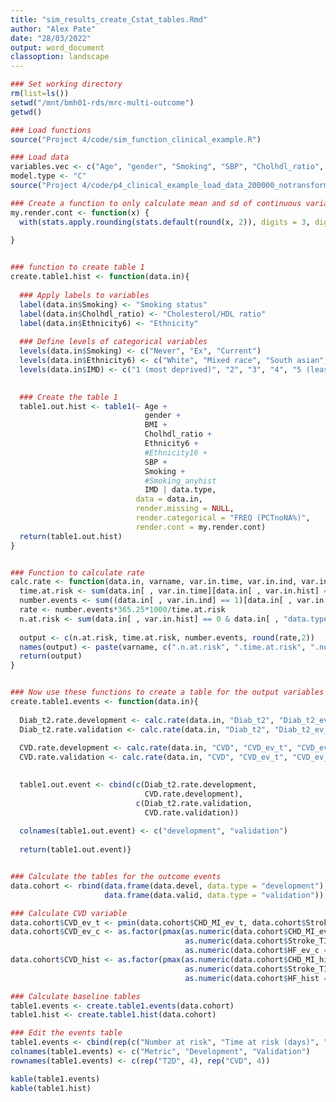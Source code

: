 ```yaml
---
title: "sim_results_create_Cstat_tables.Rmd"
author: "Alex Pate"
date: "28/03/2022"
output: word_document
classoption: landscape
---
```


```r
### Set working directory
rm(list=ls())
setwd("/mnt/bmh01-rds/mrc-multi-outcome")
getwd()

### Load functions
source("Project 4/code/sim_function_clinical_example.R")

### Load data
variables.vec <- c("Age", "gender", "Smoking", "SBP", "Cholhdl_ratio", "IMD", "BMI", "Ethnicity6")
model.type <- "C"
source("Project 4/code/p4_clinical_example_load_data_200000_notransform.R")

### Create a function to only calculate mean and sd of continuous variables
my.render.cont <- function(x) {
  with(stats.apply.rounding(stats.default(round(x, 2)), digits = 3, digits.pct = 2), c("", 
                                                                                       "Mean (SD)"=sprintf("%s (&plusmn; %s)", MEAN, SD)))
}


### function to create table 1
create.table1.hist <- function(data.in){
  
  ### Apply labels to variables
  label(data.in$Smoking) <- "Smoking status"
  label(data.in$Cholhdl_ratio) <- "Cholesterol/HDL ratio"
  label(data.in$Ethnicity6) <- "Ethnicity"
  
  ### Define levels of categorical variables
  levels(data.in$Smoking) <- c("Never", "Ex", "Current")
  levels(data.in$Ethnicity6) <- c("White", "Mixed race", "South asian", "Black", "Chinese and other", "Other")
  levels(data.in$IMD) <- c("1 (most deprived)", "2", "3", "4", "5 (least deprived)")

  
  ### Create the table 1
  table1.out.hist <- table1(~ Age +
                              gender +
                              BMI +
                              Cholhdl_ratio +
                              Ethnicity6 +
                              #Ethnicity16 +
                              SBP +
                              Smoking +
                              #Smoking_anyhist
                              IMD | data.type, 
                            data = data.in, 
                            render.missing = NULL,
                            render.categorical = "FREQ (PCTnoNA%)",
                            render.cont = my.render.cont)
  return(table1.out.hist)
}


### Function to calculate rate
calc.rate <- function(data.in, varname, var.in.time, var.in.ind, var.in.hist, cohort.in){
  time.at.risk <- sum(data.in[ , var.in.time][data.in[ , var.in.hist] == 0 & data.in[ , "data.type"] == cohort.in])
  number.events <- sum((data.in[ , var.in.ind] == 1)[data.in[ , var.in.hist] == 0 & data.in[ , "data.type"] == cohort.in])
  rate <- number.events*365.25*1000/time.at.risk
  n.at.risk <- sum(data.in[ , var.in.hist] == 0 & data.in[ , "data.type"] == cohort.in)
  
  output <- c(n.at.risk, time.at.risk, number.events, round(rate,2))
  names(output) <- paste(varname, c(".n.at.risk", ".time.at.risk", ".number.events", ".rate"), sep = "")
  return(output)
}


### Now use these functions to create a table for the output variables
create.table1.events <- function(data.in){
  
  Diab_t2.rate.development <- calc.rate(data.in, "Diab_t2", "Diab_t2_ev_t", "Diab_t2_ev_c", "Diab_t2_hist", "development")
  Diab_t2.rate.validation <- calc.rate(data.in, "Diab_t2", "Diab_t2_ev_t", "Diab_t2_ev_c", "Diab_t2_hist", "validation")
  
  CVD.rate.development <- calc.rate(data.in, "CVD", "CVD_ev_t", "CVD_ev_c", "CVD_hist", "development")
  CVD.rate.validation <- calc.rate(data.in, "CVD", "CVD_ev_t", "CVD_ev_c", "CVD_hist", "validation")

  
  table1.out.event <- cbind(c(Diab_t2.rate.development,
                              CVD.rate.development),
                            c(Diab_t2.rate.validation,
                              CVD.rate.validation))
  
  colnames(table1.out.event) <- c("development", "validation")
  
  return(table1.out.event)}


### Calculate the tables for the outcome events
data.cohort <- rbind(data.frame(data.devel, data.type = "development"),
                     data.frame(data.valid, data.type = "validation"))

### Calculate CVD variable
data.cohort$CVD_ev_t <- pmin(data.cohort$CHD_MI_ev_t, data.cohort$Stroke_TIA_ev_t, data.cohort$HF_ev_t)
data.cohort$CVD_ev_c <- as.factor(pmax(as.numeric(data.cohort$CHD_MI_ev_c == 1), 
                                       as.numeric(data.cohort$Stroke_TIA_ev_c == 1), 
                                       as.numeric(data.cohort$HF_ev_c == 1)))
data.cohort$CVD_hist <- as.factor(pmax(as.numeric(data.cohort$CHD_MI_hist == 1), 
                                       as.numeric(data.cohort$Stroke_TIA_hist == 1), 
                                       as.numeric(data.cohort$HF_hist == 1)))

### Calculate baseline tables
table1.events <- create.table1.events(data.cohort)
table1.hist <- create.table1.hist(data.cohort)

### Edit the events table
table1.events <- cbind(rep(c("Number at risk", "Time at risk (days)", "Number of events", "Rate (per 1000 person years)"), 2), table1.events)
colnames(table1.events) <- c("Metric", "Development", "Validation")
rownames(table1.events) <- c(rep("T2D", 4), rep("CVD", 4))

kable(table1.events)
kable(table1.hist)
```
